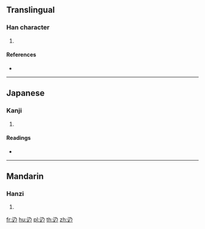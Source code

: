{{character info/new}}
==Translingual==

===Han character===
{{Han char|rn=162|rad=辵|as=02|sn=6|four=|canj=YNHS}}

# {{defn|Han|sort=辵02}}

====References====
* {{Han ref|kx=1253.130|dkj=38705|dj=1735.060|hdz=63815.070|uh=8FB8|ud=36792}}

----

==Japanese==

===Kanji===
{{ja-kanji|grade=|rs=辵02}}

# {{defn|lang=ja|sort=辵02}}

====Readings====
* {{ja-readings|on=[[しょう]] (shō), [[にょう]] (nyō)|kun=[[ゆく]] (yuku), [[およぶ]] (oyobu)|nanori=}}

----

==Mandarin==

===Hanzi===
{{cmn-hanzi|pin=[[réng]] ([[reng2]])|wg=jeng<sup>2</sup>}}

# {{defn|lang=cmn|sort=辵02}}

[[fr:辸]]
[[hu:辸]]
[[pl:辸]]
[[th:辸]]
[[zh:辸]]